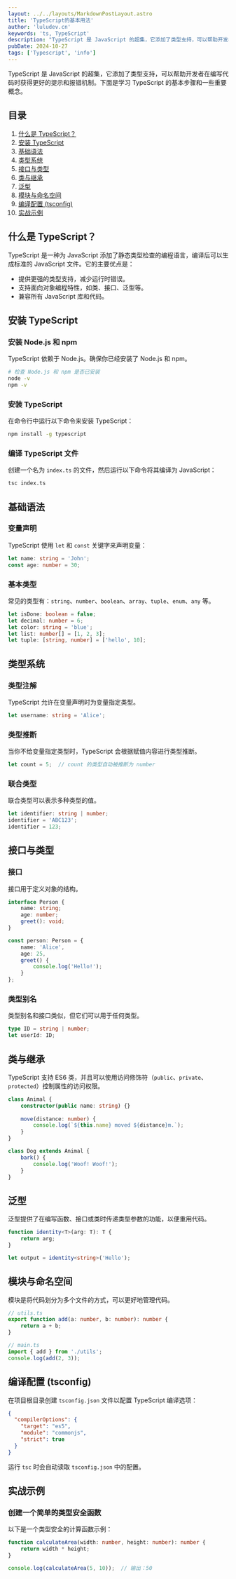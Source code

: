 ```yaml
---
layout: ../../layouts/MarkdownPostLayout.astro
title: 'TypeScript的基本用法'
author: 'luludev.cn'
keywords: 'ts, TypeScript'
description: "TypeScript 是 JavaScript 的超集，它添加了类型支持，可以帮助开发者在编写代码时获得更好的提示和报错机制。"
pubDate: 2024-10-27
tags: ['Typescript', 'info']
---
```


TypeScript 是 JavaScript 的超集，它添加了类型支持，可以帮助开发者在编写代码时获得更好的提示和报错机制。下面是学习 TypeScript 的基本步骤和一些重要概念。

## 目录
1. [什么是 TypeScript？](#什么是-typescript)
2. [安装 TypeScript](#安装-typescript)
3. [基础语法](#基础语法)
4. [类型系统](#类型系统)
5. [接口与类型](#接口与类型)
6. [类与继承](#类与继承)
7. [泛型](#泛型)
8. [模块与命名空间](#模块与命名空间)
9. [编译配置 (tsconfig)](#编译配置-tsconfig)
10. [实战示例](#实战示例)

## 什么是 TypeScript？

TypeScript 是一种为 JavaScript 添加了静态类型检查的编程语言，编译后可以生成标准的 JavaScript 文件。它的主要优点是：

- 提供更强的类型支持，减少运行时错误。
- 支持面向对象编程特性，如类、接口、泛型等。
- 兼容所有 JavaScript 库和代码。

## 安装 TypeScript

### 安装 Node.js 和 npm
TypeScript 依赖于 Node.js。确保你已经安装了 Node.js 和 npm。

```bash
# 检查 Node.js 和 npm 是否已安装
node -v
npm -v
```

### 安装 TypeScript
在命令行中运行以下命令来安装 TypeScript：

```bash
npm install -g typescript
```

### 编译 TypeScript 文件
创建一个名为 `index.ts` 的文件，然后运行以下命令将其编译为 JavaScript：

```bash
tsc index.ts
```

## 基础语法

### 变量声明
TypeScript 使用 `let` 和 `const` 关键字来声明变量：

```typescript
let name: string = 'John';
const age: number = 30;
```

### 基本类型
常见的类型有：`string`、`number`、`boolean`、`array`、`tuple`、`enum`、`any` 等。

```typescript
let isDone: boolean = false;
let decimal: number = 6;
let color: string = 'blue';
let list: number[] = [1, 2, 3];
let tuple: [string, number] = ['hello', 10];
```

## 类型系统

### 类型注解
TypeScript 允许在变量声明时为变量指定类型。

```typescript
let username: string = 'Alice';
```

### 类型推断
当你不给变量指定类型时，TypeScript 会根据赋值内容进行类型推断。

```typescript
let count = 5;  // count 的类型自动被推断为 number
```

### 联合类型
联合类型可以表示多种类型的值。

```typescript
let identifier: string | number;
identifier = 'ABC123';
identifier = 123;
```

## 接口与类型

### 接口
接口用于定义对象的结构。

```typescript
interface Person {
    name: string;
    age: number;
    greet(): void;
}

const person: Person = {
    name: 'Alice',
    age: 25,
    greet() {
        console.log('Hello!');
    }
};
```

### 类型别名
类型别名和接口类似，但它们可以用于任何类型。

```typescript
type ID = string | number;
let userId: ID;
```

## 类与继承

TypeScript 支持 ES6 类，并且可以使用访问修饰符（`public`、`private`、`protected`）控制属性的访问权限。

```typescript
class Animal {
    constructor(public name: string) {}
    
    move(distance: number) {
        console.log(`${this.name} moved ${distance}m.`);
    }
}

class Dog extends Animal {
    bark() {
        console.log('Woof! Woof!');
    }
}
```

## 泛型

泛型提供了在编写函数、接口或类时传递类型参数的功能，以便重用代码。

```typescript
function identity<T>(arg: T): T {
    return arg;
}

let output = identity<string>('Hello');
```

## 模块与命名空间

模块是将代码划分为多个文件的方式，可以更好地管理代码。

```typescript
// utils.ts
export function add(a: number, b: number): number {
    return a + b;
}

// main.ts
import { add } from './utils';
console.log(add(2, 3));
```

## 编译配置 (tsconfig)

在项目根目录创建 `tsconfig.json` 文件以配置 TypeScript 编译选项：

```json
{
  "compilerOptions": {
    "target": "es5",
    "module": "commonjs",
    "strict": true
  }
}
```

运行 `tsc` 时会自动读取 `tsconfig.json` 中的配置。

## 实战示例

### 创建一个简单的类型安全函数

以下是一个类型安全的计算函数示例：

```typescript
function calculateArea(width: number, height: number): number {
    return width * height;
}

console.log(calculateArea(5, 10));  // 输出：50
```